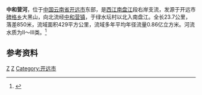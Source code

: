{{Infobox River
  | river_name      = 中和营河
  | image_name      =
  | image_size      = 
  | caption         = 
  | origin          = [[云南省|云南省]][[开远市|开远市]][[碑格乡|碑格乡]]大黑山
  | mouth           = 云南省开远市[[中和营镇|中和营镇]]绿水坛村北[[南盘江|南盘江]]
  | basin_countries = {{PRC}}
  | length          = 23.7 km
  | elevation       = 1835 m
  | mouth_elevation = 985 m
  | discharge       = 
  | watershed       = 429 km<sup>2</sup>
}}
'''中和营河'''，位于[[中国|中国]][[云南省|云南省]][[开远市|开远市]]东部，是[[西江|西江]][[南盘江|南盘江]]段右岸支流，发源于开远市[[碑格乡|碑格乡]]大黑山，向北流经[[中和营镇|中和营镇]]，于绿水坛村以北入南盘江。全长23.7公里，落差850米，流域面积429平方公里，流域多年平均年径流量0.86亿立方米。河流水质为Ⅱ～Ⅲ类。<ref name="中国河湖大典">{{cite book zh |author=《[[中国河湖大典|中国河湖大典]]》编纂委员会 |title=《中国河湖大典·珠江卷》 |format=M |edition=1 |location=北京 |publisher=中国水利水电出版社 |date=2013年1月 |pages=30页 |id= ISBN 978-7-5170-0561-2}}</ref>

==参考资料==
{{reflist}}
[[Category:南盤江水系|Z]]
[[Category:红河河流|Z]]
[[Category:开远市|Category:开远市]]
